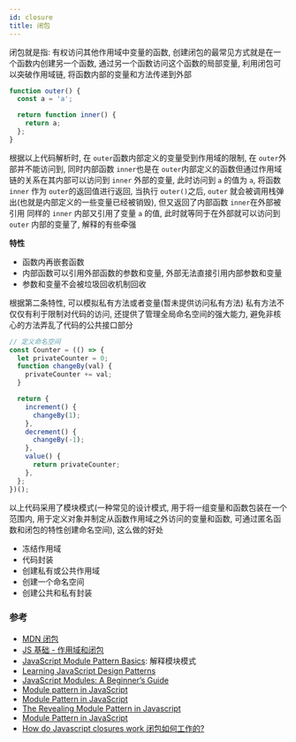 ```yaml
---
id: closure
title: 闭包
---
```


闭包就是指: 有权访问其他作用域中变量的函数, 创建闭包的最常见方式就是在一个函数内创建另一个函数, 通过另一个函数访问这个函数的局部变量, 利用闭包可以突破作用域链, 将函数内部的变量和方法传递到外部

```typescript
function outer() {
  const a = 'a';

  return function inner() {
    return a;
  };
}
```

根据以上代码解析时, 在 `outer`函数内部定义的变量受到作用域的限制, 在 `outer`外部并不能访问到, 同时内部函数 `inner`也是在 `outer`内部定义的函数但通过作用域链的关系在其内部可以访问到 `inner`
外部的变量, 此时访问到 `a` 的值为 `a`, 将函数 `inner` 作为 `outer`的返回值进行返回, 当执行 `outer()`之后, `outer` 就会被调用栈弹出(也就是内部定义的一些变量已经被销毁), 但又返回了内部函数 `inner`在外部被引用
同样的 `inner` 内部又引用了变量 `a` 的值, 此时就等同于在外部就可以访问到 `outer` 内部的变量了, 解释的有些牵强

**特性**

- 函数内再嵌套函数
- 内部函数可以引用外部函数的参数和变量, 外部无法直接引用内部参数和变量
- 参数和变量不会被垃圾回收机制回收

根据第二条特性, 可以模拟私有方法或者变量(暂未提供访问私有方法) 私有方法不仅仅有利于限制对代码的访问, 还提供了管理全局命名空间的强大能力, 避免非核心的方法弄乱了代码的公共接口部分

```typescript
// 定义命名空间
const Counter = (() => {
  let privateCounter = 0;
  function changeBy(val) {
    privateCounter += val;
  }

  return {
    increment() {
      changeBy(1);
    },
    decrement() {
      changeBy(-1);
    },
    value() {
      return privateCounter;
    },
  };
})();
```

以上代码采用了模块模式(一种常见的设计模式, 用于将一组变量和函数包装在一个范围内, 用于定义对象并制定从函数作用域之外访问的变量和函数, 可通过匿名函数和闭包的特性创建命名空间), 这么做的好处

- 冻结作用域
- 代码封装
- 创建私有或公共作用域
- 创建一个命名空间
- 创建公共和私有封装

### 参考

- [MDN 闭包](https://developer.mozilla.org/zh-CN/docs/Web/JavaScript/Closures)
- [JS 基础 - 作用域和闭包](https://github.com/L-small/blog/issues/13)
- [JavaScript Module Pattern Basics](https://coryrylan.com/blog/javascript-module-pattern-basics): 解释模块模式
- [Learning JavaScript Design Patterns](https://www.oreilly.com/library/view/learning-javascript-design/9781449334840/ch09s02.html)
- [JavaScript Modules: A Beginner’s Guide](https://www.freecodecamp.org/news/javascript-modules-a-beginner-s-guide-783f7d7a5fcc/)
- [Module pattern in JavaScript](https://dev.to/tomekbuszewski/module-pattern-in-javascript-56jm)
- [Module Pattern in JavaScript](https://medium.com/technofunnel/data-hiding-with-javascript-module-pattern-62b71520bddd)
- [The Revealing Module Pattern in Javascript](https://gist.github.com/zcaceres/bb0eec99c02dda6aac0e041d0d4d7bf2)
- [Module Pattern in JavaScript](https://dzone.com/articles/module-pattern-in-javascript)
- [How do Javascript closures work 闭包如何工作的?](https://stackoverflow.com/questions/111102/how-do-javascript-closures-work)
